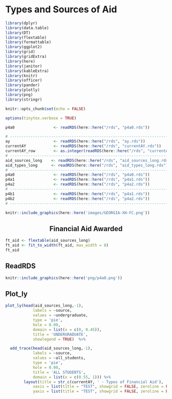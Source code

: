 # Types and Sources of Aid

```r
library(dplyr)
library(data.table)
library(DT)
library(flextable)
library(formattable)
library(ggplot2)
library(grid)
library(gridExtra)
library(here)
library(janitor)
library(kableExtra)
library(knitr)
library(officer)
library(pander)
library(plotly)
library(png)
library(stringr)
```

```r
knitr::opts_chunk$set(echo = FALSE)
```

```r
options(tinytex.verbose = TRUE)
```

```r
p4a0                 <- readRDS(here::here("/rds", "p4a0.rds"))
```

```r
# ------------------------------------------------------------------------------
ay                   <- readRDS(here::here("/rds", "ay.rds"))
currentAY            <- readRDS(here::here("/rds", "currentAY.rds"))
currentAY_row        <- as.integer(readRDS(here::here("/rds", "currentAY_row.rds")))
# ------------------------------------------------------------------------------
aid_sources_long    <- readRDS(here::here("/rds", "aid_sources_long.rds"))
aid_types_long      <- readRDS(here::here("/rds", "aid_types_long.rds"))
# ------------------------------------------------------------------------------
p4a0                 <- readRDS(here::here("/rds", "p4a0.rds"))
p4a1                 <- readRDS(here::here("/rds", "p4a1.rds"))
p4a2                 <- readRDS(here::here("/rds", "p4a2.rds"))
# ------------------------------------------------------------------------------
p4b1                 <- readRDS(here::here("/rds", "p4a1.rds"))
p4b2                 <- readRDS(here::here("/rds", "p4a2.rds"))
# ------------------------------------------------------------------------------

```

```r
knitr::include_graphics(here::here('images/GEORGIA-XH-FC.png'))
```

<h2><center><b>Financial Aid Awarded</b></center></h2>

```r
ft_aid <- flextable(aid_sources_long)
ft_aid <- fit_to_width(ft_aid, max_width = 8)
ft_aid
```

## ReadRDS
```r
knitr::include_graphics(here::here('png/p4a0.png'))
```

## Plot_ly 
```r
plot_ly(head(aid_sources_long,-1), 
            labels = ~source, 
            values = ~undergraduate, 
            type = 'pie',
            hole = 0.00,
            domain = list(x = c(0, 0.45)),
            title = 'UNDERGRADUATE',
            showlegend = TRUE)  %>%

  add_trace(head(aid_sources_long,-1), 
            labels = ~source, 
            values = ~all_students, 
            type = 'pie', 
            hole = 0.00,
            title = 'ALL STUDENTS',
            domain = list(x = c(0.55, 1))) %>%
        layout(title = str_c(currentAY, ' - Types of Financial Aid'),
            xaxis = list(title = "TEST", showgrid = FALSE, zeroline = FALSE, showticklabels = FALSE),
            yaxis = list(title = "TEST", showgrid = FALSE, zeroline = FALSE, showticklabels = FALSE))
```
